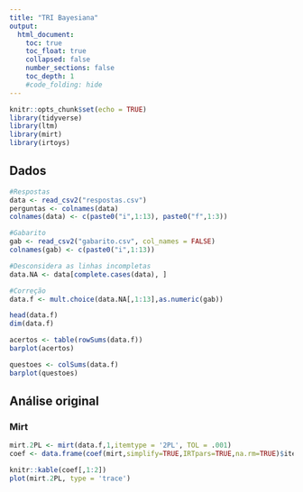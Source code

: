 ```yaml
---
title: "TRI Bayesiana"
output:
  html_document:
    toc: true
    toc_float: true
    collapsed: false
    number_sections: false
    toc_depth: 1
    #code_folding: hide
---
```


```r
knitr::opts_chunk$set(echo = TRUE)
library(tidyverse)
library(ltm)
library(mirt)
library(irtoys)
```

## Dados

```r
#Respostas
data <- read_csv2("respostas.csv")
perguntas <- colnames(data)
colnames(data) <- c(paste0("i",1:13), paste0("f",1:3))

#Gabarito
gab <- read_csv2("gabarito.csv", col_names = FALSE)
colnames(gab) <- c(paste0("i",1:13))

#Desconsidera as linhas incompletas
data.NA <- data[complete.cases(data), ]

#Correção
data.f <- mult.choice(data.NA[,1:13],as.numeric(gab))
```

```r
head(data.f)
dim(data.f)

acertos <- table(rowSums(data.f))
barplot(acertos)

questoes <- colSums(data.f)
barplot(questoes)
```

## Análise original

### Mirt

```r
mirt.2PL <- mirt(data.f,1,itemtype = '2PL', TOL = .001)
coef <- data.frame(coef(mirt,simplify=TRUE,IRTpars=TRUE,na.rm=TRUE)$items)

knitr::kable(coef[,1:2])
plot(mirt.2PL, type = 'trace')
```


